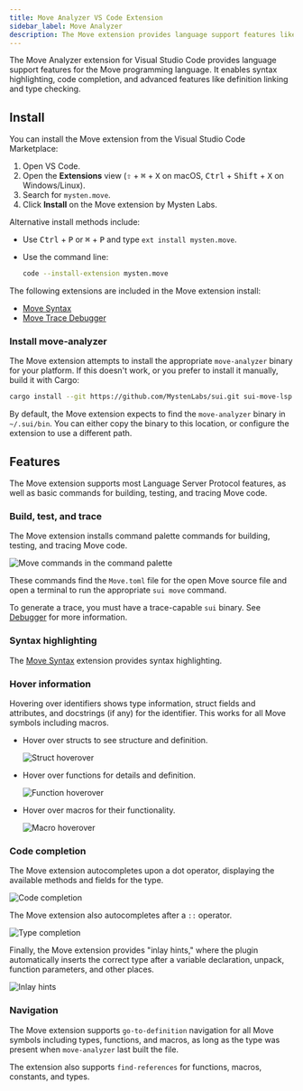 ```yaml
---
title: Move Analyzer VS Code Extension
sidebar_label: Move Analyzer
description: The Move extension provides language support features like code navigation, completion, and diagnostics for Move source code.
---
```


The Move Analyzer extension for Visual Studio Code provides language support features for the Move programming language. It enables syntax highlighting, code completion, and advanced features like definition linking and type checking.

## Install

You can install the Move extension from the Visual Studio Code Marketplace:

1. Open VS Code.
1. Open the **Extensions** view (<kbd>⇧</kbd> + <kbd>⌘</kbd> + <kbd>X</kbd> on macOS, <kbd>Ctrl</kbd> + <kbd>Shift</kbd> + <kbd>X</kbd> on Windows/Linux).
1. Search for `mysten.move`.
1. Click **Install** on the Move extension by Mysten Labs.

Alternative install methods include:

  - Use <kbd>Ctrl</kbd> + <kbd>P</kbd> or <kbd>⌘</kbd> + <kbd>P</kbd> and type `ext install mysten.move`.
  - Use the command line: 

      ```bash
      code --install-extension mysten.move
      ```

The following extensions are included in the Move extension install:

- [Move Syntax](https://marketplace.visualstudio.com/items?itemName=damirka.move-syntax)
- [Move Trace Debugger](https://marketplace.visualstudio.com/items?itemName=mysten.move-trace-debug)

### Install move-analyzer

The Move extension attempts to install the appropriate `move-analyzer` binary for your platform. If this doesn't work, or you prefer to install it manually, build it with Cargo:

```bash
cargo install --git https://github.com/MystenLabs/sui.git sui-move-lsp
```

By default, the Move extension expects to find the `move-analyzer` binary in `~/.sui/bin`. You can either copy the binary to this location, or configure the extension to use a different path. 

## Features

The Move extension supports most Language Server Protocol features, as well as basic commands for building, testing, and tracing Move code.

### Build, test, and trace

The Move extension installs command palette commands for building, testing, and tracing Move code. 

![Move commands in the command palette](./images/commands.png)

These commands find the `Move.toml` file for the open Move source file and open a terminal to run the appropriate `sui move` command.

To generate a trace, you must have a trace-capable `sui` binary. See [Debugger](./debugger.mdx) for more information.

### Syntax highlighting

The [Move Syntax](https://marketplace.visualstudio.com/items?itemName=damirka.move-syntax) extension provides syntax highlighting.

### Hover information

Hovering over identifiers shows type information, struct fields and attributes, and docstrings (if any) for the identifier. This works for all Move symbols including macros. 

- Hover over structs to see structure and definition.

  ![Struct hoverover](./images/hover_struct.png)

- Hover over functions for details and definition.

  ![Function hoverover](./images/hover_fun.png)

- Hover over macros for their functionality.

  ![Macro hoverover](./images/hover_macros.png)

### Code completion

The Move extension autocompletes upon a dot operator, displaying the available methods and fields for the type.

![Code completion](./images/dot_completion.png)

The Move extension also autocompletes after a `::` operator.

![Type completion](./images/colon_completion.png)

Finally, the Move extension provides "inlay hints," where the plugin automatically inserts the correct type after a variable declaration, unpack, function parameters, and other places.

![Inlay hints](./images/inlay_hint.png)

### Navigation

The Move extension supports `go-to-definition` navigation for all Move symbols including types, functions, and macros, as long as the type was present when `move-analyzer` last built the file. 

The extension also supports `find-references` for functions, macros, constants, and types.